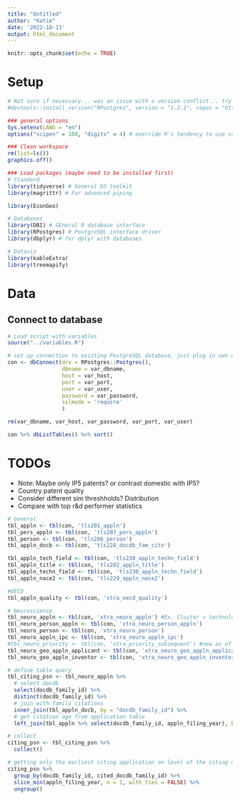 ```yaml
---
title: "Untitled"
author: "Katie"
date: '2022-10-13'
output: html_document
---
```


```r
knitr::opts_chunk$set(echo = TRUE)
```

# Setup

```r
# Not sure if necessary... was an issue with a version conflict... try new version in the future again...
#devtools::install_version("RPostgres", version = "1.2.1", repos = "http://cran.us.r-project.org")

### general options
Sys.setenv(LANG = "en")
options("scipen" = 100, "digits" = 4) # override R's tendency to use scientific notation

### Clean workspace
rm(list=ls())
graphics.off()

### Load packages (maybe need to be installed first)
# Standard
library(tidyverse) # General DS toolkit
library(magrittr) # For advanced piping

library(EconGeo)

# Databases
library(DBI) # GEneral R database interface
library(RPostgres) # PostgreSQL interface driver 
library(dbplyr) # for dplyr with databases

# Dataviz
library(kableExtra)
library(treemapify)
```


# Data

## Connect to database

```r
# Load script with variables
source("../variables.R")

# set up connection to existing PostgreSQL database, just plug in own details
con <- dbConnect(drv = RPostgres::Postgres(), 
                 dbname = var_dbname,
                 host = var_host, 
                 port = var_port,
                 user = var_user, 
                 password = var_password,
                 sslmode = 'require'
                 )

rm(var_dbname, var_host, var_password, var_port, var_user)
```

```r
con %>% dbListTables() %>% sort()
```
# TODOs

* Note: Maybe only IP5 patents? or contrast domestic with IP5?
* Country patent quality
* Consider different sim threshholds? Distribution 
* Compare with top r&d performer statistics


```r
# General
tbl_appln <- tbl(con, 'tls201_appln')
tbl_pers_appln <- tbl(con, 'tls207_pers_appln') 
tbl_person <- tbl(con, 'tls206_person')
tbl_appln_docb <- tbl(con, 'tls228_docdb_fam_citn')

tbl_appln_tech_field <- tbl(con, 'tls230_appln_techn_field')
tbl_appln_title <- tbl(con, 'tls202_appln_title')
tbl_appln_techn_field <- tbl(con, 'tls230_appln_techn_field')
tbl_appln_nace2 <- tbl(con, 'tls229_appln_nace2')

#OECD
tbl_appln_quality <- tbl(con, 'xtra_oecd_quality')

# Neuroscience
tbl_neuro_appln <- tbl(con, 'xtra_neuro_appln') #Ex. Cluster = technologies related to neuro; Cos_dist = how close to particular cluster (lower value = higher relatedness), # Cluster_main is the newly defined cluster (some patents are in multiple clusters, so we only filter 1 cluster that is most related to that application)
tbl_neuro_person_appln <- tbl(con, 'xtra_neuro_person_appln')
tbl_neuro_person <- tbl(con, 'xtra_neuro_person')
tbl_neuro_appln_ipc <- tbl(con, 'xtra_neuro_appln_ipc')
#tbl_neuro_priority <- tbl(con, 'xtra_priority_subsequent') #new as of 17th Feb
tbl_neuro_geo_appln_applicant <- tbl(con, 'xtra_neuro_geo_appln_applicant') #of firms (applicants)
tbl_neuro_geo_appln_inventor <- tbl(con, 'xtra_neuro_geo_appln_inventor') #of person (inventor)

```


```r
# define table query
tbl_citing_psn <- tbl_neuro_appln %>%
  # select docdb
  select(docdb_family_id) %>%
  distinct(docdb_family_id) %>%
  # join with family citations
  inner_join(tbl_appln_docb, by = "docdb_family_id") %>%
  # get citation age from application table
  left_join(tbl_appln %>% select(docdb_family_id, appln_filing_year), by = c("cited_docdb_family_id" = "docdb_family_id") )
```

```r
# collect
citing_psn <- tbl_citing_psn %>%
  collect()
```

```r
# getting only the earliest citing application on level of the citing docdbfamily
citing_psn %>%
  group_by(docdb_family_id, cited_docdb_family_id) %>%
  slice_min(appln_filing_year, n = 1, with_ties = FALSE) %>%
  ungroup()
```

